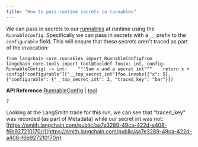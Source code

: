 ```yaml
---
title: "How to pass runtime secrets to runnables"
---
```


<Info />

We can pass in secrets to our [runnables](/oss/concepts/runnables) at runtime using the `RunnableConfig`. Specifically we can pass in secrets with a `__` prefix to the `configurable` field. This will ensure that these secrets aren't traced as part of the invocation:

```
from langchain_core.runnables import RunnableConfigfrom langchain_core.tools import tool@tooldef foo(x: int, config: RunnableConfig) -> int:    """Sum x and a secret int"""    return x + config["configurable"]["__top_secret_int"]foo.invoke({"x": 5}, {"configurable": {"__top_secret_int": 2, "traced_key": "bar"}})
```

**API Reference:**[RunnableConfig](https://python.langchain.com/api_reference/core/runnables/langchain_core.runnables.config.RunnableConfig.html) | [tool](https://python.langchain.com/api_reference/core/tools/langchain_core.tools.convert.tool.html)

```
7
```

Looking at the LangSmith trace for this run, we can see that "traced\_key" was recorded (as part of Metadata) while our secret int was not: [https://smith.langchain.com/public/aa7e3289-49ca-422d-a408-f6b927210170/r](https://smith.langchain.com/public/aa7e3289-49ca-422d-a408-f6b927210170/r)
